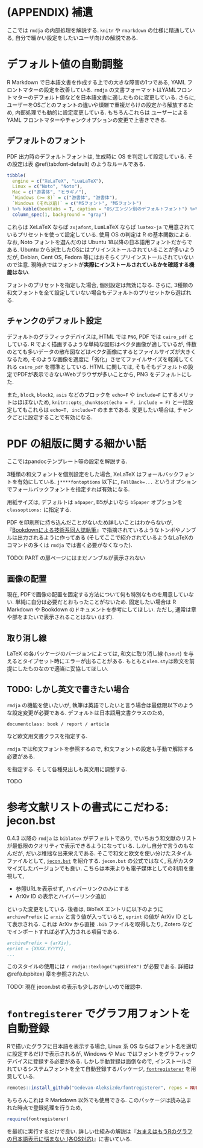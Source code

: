 # (APPENDIX) 補遺 {-}

ここでは `rmdja` の内部処理を解説する. `knitr` や `rmarkdown` の仕様に精通している, 自分で細かい設定をしたいユーザ向けの解説である.

# デフォルト値の自動調整

R Markdown で日本語文書を作成する上での大きな障害の1つである, YAML フロントマターの設定を改善している. `rmdja` の文書フォーマットはYAMLフロントマターのデフォルト値などを日本語文書に適したものに変更している. さらに, ユーザーをOSごとのフォントの違いや煩雑で重複だらけの設定から解放するため, 内部処理でも動的に設定変更している. もちろんこれらは ユーザーによる YAML フロントマターやチャンクオプションの変更で上書きできる.

## デフォルトのフォント

PDF 出力時のデフォルトフォントは, 生成時に OS を判定して設定している. その設定は表 \@ref(tab:font-default) のようなルールである.

```r
tibble(
  engine = c("XeLaTeX", "LuaLaTeX"),
  Linux = c("Noto", "Noto"),
  Mac = c("游書体", "ヒラギノ"),
  `Windows (>= 8)` = c("游書体", "游書体"),
  `Windows (それ以前)` = c("MSフォント", "MSフォント")
) %>% kable(booktabs = T, caption = "OS/エンジン別のデフォルトフォント") %>%
  column_spec(1, background = "gray")
```

これらは `\XeLaTeX`{=latex}`XeLaTeX`{=html} ならば `zxjafont`, `\LuaLaTeX`{=latex}`LuaLaTeX`{=html} ならば `luatex-ja` で用意されているプリセットを使って設定している. 使用 OS の判定は R の基本関数による. なお, Noto フォントを選んだのは Ubuntu 18以降の日本語用フォントだからである. Ubuntu から派生したOSにはプリインストールされていることが多いようだが, Debian, Cent OS, Fedora 等にはおそらくプリインストールされていないので注意. 現時点ではフォントが**実際にインストールされているかを確認する機能はない**.

フォントのプリセットを指定した場合, 個別設定は無効になる. さらに, 3種類の和文フォントを全て設定していない場合もデフォルトのプリセットから選ばれる.


## チャンクのデフォルト設定

デフォルトのグラフィックデバイスは, HTML では `PNG`, PDF では `cairo_pdf` としている. R でよく描画するような単純な図形はベクタ画像が適しているが, 件数のとても多いデータの散布図などはベクタ画像にするとファイルサイズが大きくなるため, そのような画像を適度に「劣化」させてファイルサイズを軽減してくれる `cairo_pdf` を標準としている. HTML に関しては, そもそもデフォルトの設定でPDFが表示できないWebブラウザが多いことから, PNG をデフォルトにした.

また, `block`, `block2`, `asis` などのブロックを `echo=F` や `include=F` にするメリットはほぼないため, `knitr::opts_chunk$set(echo = F, include = F)` と一括設定してもこれらは `echo=T, include=T` のままである. 変更したい場合は, チャンクごとに設定することで有効になる.

# PDF の組版に関する細かい話

ここではpandocテンプレート等の設定を解説する.

3種類の和文フォントを個別設定をした場合, `\XeLaTeX`{=latex}`XeLaTeX`{=html} はフォールバックフォントを有効にしている. `j****fontoptions` 以下に, `FallBack=...` というオプションでフォールバックフォントを指定すれば有効になる.

用紙サイズは, デフォルトは `a4paper`, B5がよいなら `b5paper` オプションを `classoptions:` に指定する.

PDF を印刷所に持ち込んだことがないため詳しいことはわからないが, 『[Bookdownによる技術系同人誌執筆](https://teastat.blogspot.com/2019/01/bookdown.html)』で指摘されているようなトンボやノンブルは出力されるように作ってある (そしてここで紹介されているようなLaTeXのコマンドの多くは `rmdja` では書く必要がなくなった).

TODO: PART の扉ページにはまだノンブルが表示されない

## 画像の配置

現在, PDFで画像の配置を固定する方法について何も特別なものを用意していない. 単純に自分は必要だとおもったことがないため. 固定したい場合は R Markdown や Bookdown のドキュメントを参考にしてほしい. ただし, 通常は章や部をまたいで表示されることはない (はず).

## 取り消し線

LaTeX の各パッケージのバージョンによっては, 和文に取り消し線 (`\sout`) を与えるとタイプセット時にエラーが出ることがある. もともと`ulem.sty`は欧文を前提にしたものなので適当に妥協してほしい.


## TODO: しかし英文で書きたい場合

`rmdja` の機能を使いたいが, 執筆は英語でしたいと言う場合は最低限以下のような設定変更が必要である. デフォルトは日本語用文書クラスのため,

`documentclass: book / report / article`

など欧文用文書クラスを指定する.

`rmdja` では和文フォントを参照するので, 和文フォントの設定も手動で解除する必要がある.

を指定する. そして各種見出しも英文用に調整する.

TODO

# 参考文献リストの書式にこだわる: jecon.bst 

0.4.3 以降の `rmdja` は `biblatex` がデフォルトであり, でいちおう和文献のリストが最低限のクオリティで表示できるようになっている. しかし自分で言うのもなんだが, だいぶ稚拙な出来栄えである. そこで和文と欧文を使い分けたスタイルファイルとして, [`jecon.bst`](https://github.com/ShiroTakeda/jecon-bst) を紹介する. `jecon.bst` の公式ではなく, 私がカスタマイズしたバージョンでも良い. こちらは本来よりも電子媒体としての利用を重視して,

* 参照URLを表示せず, ハイパーリンクのみにする
* ArXiv ID の表示とハイパーリンク追加

といった変更をしている. 後者は, BibTeX エントリに以下のように `archivePrefix` に `arxiv` と言う値が入っていると, `eprint` の値が ArXiv ID として表示される. これは ArXiv から直接 `.bib` ファイルを取得したり, Zotero などでインポートすれば必ず入力される項目である.

```bibtex
archivePrefix = {arXiv},
eprint = {XXXX.YYYYY},
...
```

このスタイルの使用には `r rmdja::texlogo("upBibTeX")` が必要である. 詳細は \@ref(ubpbitex) 章を参照されたい.

TODO: 現在 jecon.bst の表示も少しおかしいので確認中.

# `fontregisterer` でグラフ用フォントを自動登録

Rで描いたグラフに日本語を表示する場合, Linux 系 OS ならばフォント名を適切に設定するだけで表示されるが, Windows や Mac ではフォントをグラフィックデバイスに登録する必要がある. しかし手動登録は面倒なので, インストールされているシステムフォントを全て自動登録するパッケージ, [`fontregisterer`](https://github.com/Gedevan-Aleksizde/fontregisterer) を用意している.

```r
remotes::install_github("Gedevan-Aleksizde/fontregisterer", repos = NULL, type = "source")
```

もちろんこれは R Markdown 以外でも使用できる. このパッケージは読み込まれた時点で登録処理を行うため,

```r
require(fontregisterer)
```

を最初に実行するだけで良い. 詳しい仕組みの解説は『[おまえはもうRのグラフの日本語表示に悩まない (各OS対応)](https://ill-identified.hatenablog.com/entry/2020/10/03/200618)』に書いている.